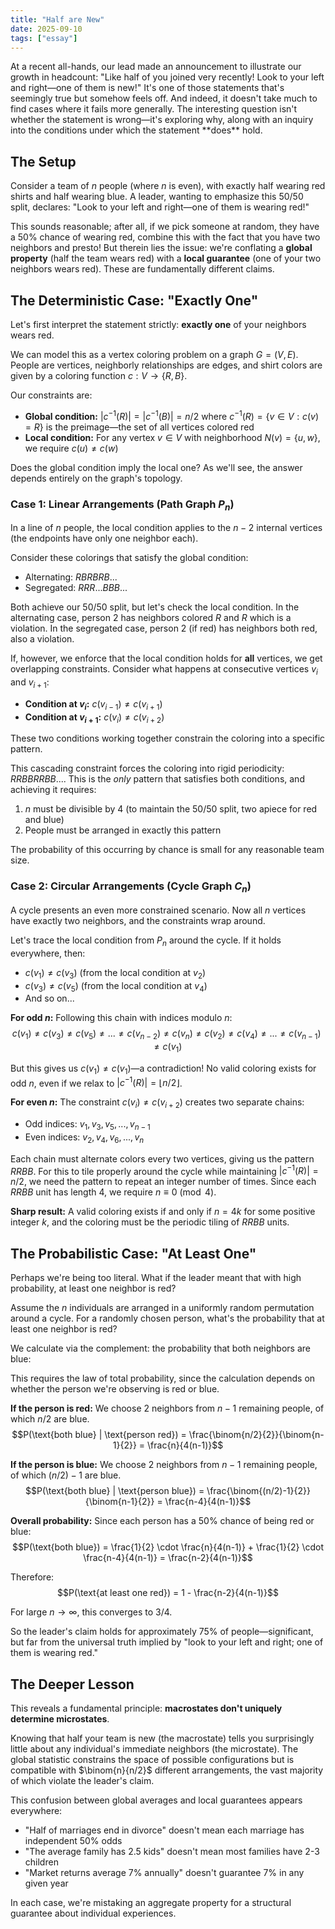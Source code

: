 ```yaml
---
title: "Half are New"
date: 2025-09-10
tags: ["essay"]
---
```



<AuthorNote>
At a recent all-hands, our lead made an announcement to illustrate our growth in headcount: "Like half of you joined very recently! Look to your left and right—one of them is new!" It's one of those statements that's seemingly true but somehow feels off. And indeed, it doesn't take much to find cases where it fails more generally. The interesting question isn't whether the statement is wrong—it's exploring why, along with an inquiry into the conditions under which the statement **does** hold.
</AuthorNote>

## The Setup

Consider a team of $n$ people (where $n$ is even), with exactly half wearing red shirts and half wearing blue. A leader, wanting to emphasize this 50/50 split, declares: "Look to your left and right—one of them is wearing red!"

This sounds reasonable; after all, if we pick someone at random, they have a 50% chance of wearing red, combine this with the fact that you have two neighbors and presto! But therein lies the issue: we're conflating a **global property** (half the team wears red) with a **local guarantee** (one of your two neighbors wears red). These are fundamentally different claims.

## The Deterministic Case: "Exactly One"

Let's first interpret the statement strictly: **exactly one** of your neighbors wears red.

We can model this as a vertex coloring problem on a graph $G = (V, E)$. People are vertices, neighborly relationships are edges, and shirt colors are given by a coloring function $c: V \rightarrow \{R, B\}$.

Our constraints are:
- **Global condition:** $|c^{-1}(R)| = |c^{-1}(B)| = n/2$ where $c^{-1}(R) = \{v \in V : c(v) = R\}$ is the preimage—the set of all vertices colored red
- **Local condition:** For any vertex $v \in V$ with neighborhood $N(v) = \{u, w\}$, we require $c(u) \neq c(w)$

Does the global condition imply the local one? As we'll see, the answer depends entirely on the graph's topology.

### Case 1: Linear Arrangements (Path Graph $P_n$)

In a line of $n$ people, the local condition applies to the $n-2$ internal vertices (the endpoints have only one neighbor each).

Consider these colorings that satisfy the global condition:
- Alternating: $RBRBRB...$
- Segregated: $RRR...BBB...$

Both achieve our 50/50 split, but let's check the local condition. In the alternating case, person 2 has neighbors colored $R$ and $R$ which is a violation. In the segregated case, person 2 (if red) has neighbors both red, also a violation.

If, however, we enforce that the local condition holds for **all** vertices, we get overlapping constraints. Consider what happens at consecutive vertices $v_i$ and $v_{i+1}$:
- **Condition at $v_i$:** $c(v_{i-1}) \neq c(v_{i+1})$
- **Condition at $v_{i+1}$:** $c(v_i) \neq c(v_{i+2})$

These two conditions working together constrain the coloring into a specific pattern.

This cascading constraint forces the coloring into rigid periodicity: $RRBBRRBB...$. This is the *only* pattern that satisfies both conditions, and achieving it requires:
1. $n$ must be divisible by 4 (to maintain the 50/50 split, two apiece for red and blue)
2. People must be arranged in exactly this pattern

The probability of this occurring by chance is small for any reasonable team size.

### Case 2: Circular Arrangements (Cycle Graph $C_n$)

A cycle presents an even more constrained scenario. Now all $n$ vertices have exactly two neighbors, and the constraints wrap around.

Let's trace the local condition from $P_n$ around the cycle. If it holds everywhere, then:
- $c(v_1) \neq c(v_3)$ (from the local condition at $v_2$)
- $c(v_3) \neq c(v_5)$ (from the local condition at $v_4$)
- And so on...

**For odd $n$:** Following this chain with indices modulo $n$:
$$c(v_1) \neq c(v_3) \neq c(v_5) \neq ... \neq c(v_{n-2}) \neq c(v_n) \neq c(v_2) \neq c(v_4) \neq ... \neq c(v_{n-1}) \neq c(v_1)$$

But this gives us $c(v_1) \neq c(v_1)$—a contradiction! No valid coloring exists for odd $n$, even if we relax to $|c^{-1}(R)| = \lfloor n/2 \rfloor$.

**For even $n$:** The constraint $c(v_i) \neq c(v_{i+2})$ creates two separate chains:
- Odd indices: $v_1, v_3, v_5, ..., v_{n-1}$
- Even indices: $v_2, v_4, v_6, ..., v_n$

Each chain must alternate colors every two vertices, giving us the pattern $RRBB$. For this to tile properly around the cycle while maintaining $|c^{-1}(R)| = n/2$, we need the pattern to repeat an integer number of times. Since each $RRBB$ unit has length 4, we require $n \equiv 0 \pmod{4}$.

**Sharp result:** A valid coloring exists if and only if $n = 4k$ for some positive integer $k$, and the coloring must be the periodic tiling of $RRBB$ units.

## The Probabilistic Case: "At Least One"

Perhaps we're being too literal. What if the leader meant that with high probability, at least one neighbor is red?

Assume the $n$ individuals are arranged in a uniformly random permutation around a cycle. For a randomly chosen person, what's the probability that at least one neighbor is red?

We calculate via the complement: the probability that both neighbors are blue:

This requires the law of total probability, since the calculation depends on whether the person we're observing is red or blue.

**If the person is red:** We choose 2 neighbors from $n-1$ remaining people, of which $n/2$ are blue.
$$P(\text{both blue} | \text{person red}) = \frac{\binom{n/2}{2}}{\binom{n-1}{2}} = \frac{n}{4(n-1)}$$

**If the person is blue:** We choose 2 neighbors from $n-1$ remaining people, of which $(n/2)-1$ are blue.
$$P(\text{both blue} | \text{person blue}) = \frac{\binom{(n/2)-1}{2}}{\binom{n-1}{2}} = \frac{n-4}{4(n-1)}$$

**Overall probability:** Since each person has a 50% chance of being red or blue:
$$P(\text{both blue}) = \frac{1}{2} \cdot \frac{n}{4(n-1)} + \frac{1}{2} \cdot \frac{n-4}{4(n-1)} = \frac{n-2}{4(n-1)}$$

Therefore:
$$P(\text{at least one red}) = 1 - \frac{n-2}{4(n-1)}$$

For large $n \rightarrow \infty$, this converges to $3/4$.

So the leader's claim holds for approximately 75% of people—significant, but far from the universal truth implied by "look to your left and right; one of them is wearing red."

## The Deeper Lesson

This reveals a fundamental principle: **macrostates don't uniquely determine microstates**.

Knowing that half your team is new (the macrostate) tells you surprisingly little about any individual's immediate neighbors (the microstate). The global statistic constrains the space of possible configurations but is compatible with $\binom{n}{n/2}$ different arrangements, the vast majority of which violate the leader's claim.

This confusion between global averages and local guarantees appears everywhere:
- "Half of marriages end in divorce" doesn't mean each marriage has independent 50% odds
- "The average family has 2.5 kids" doesn't mean most families have 2-3 children
- "Market returns average 7% annually" doesn't guarantee 7% in any given year

In each case, we're mistaking an aggregate property for a structural guarantee about individual experiences.
